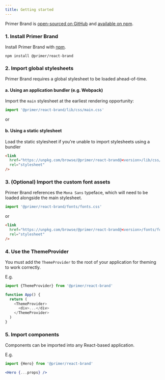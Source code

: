 ```yaml
---
title: Getting started
---
```


Primer Brand is [open-sourced on GitHub](https://github.com/primer/brand) and [available on npm](https://www.npmjs.com/package/@primer/react-brand).

### 1. Install Primer Brand

Install Primer Brand with [npm](https://www.npmjs.com/).

```shell
npm install @primer/react-brand
```

### 2. Import global stylesheets

Primer Brand requires a global stylesheet to be loaded ahead-of-time.

#### a. Using an application bundler (e.g. Webpack)

Import the `main` stylesheet at the earliest rendering opportunity:

```js
import '@primer/react-brand/lib/css/main.css'
```

or

#### b. Using a static stylesheet

Load the static stylesheet if you're unable to import stylesheets using a bundler

```html
<link
  href="https://unpkg.com/browse/@primer/react-brand@<version>/lib/css/main.css"
  rel="stylesheet"
/>
```

### 3. (Optional) Import the custom font assets

Primer Brand references the `Mona Sans` typeface, which will need to be loaded alongside the main stylesheet.

```js
import '@primer/react-brand/fonts/fonts.css'
```

or

```html
<link
  href="https://unpkg.com/browse/@primer/react-brand@<version>/fonts/fonts.css"
  rel="stylesheet"
/>
```

### 4. Use the ThemeProvider

You must add the `ThemeProvider` to the root of your application for theming to work correctly.

E.g.

```js
import {ThemeProvider} from '@primer/react-brand'

function App() {
  return (
    <ThemeProvider>
      <div>...</div>
    </ThemeProvider>
  )
}
```

### 5. Import components

Components can be imported into any React-based application.

E.g.

```js
import {Hero} from '@primer/react-brand'
```

```jsx
<Hero {...props} />
```
